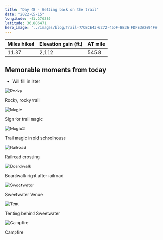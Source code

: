 ```yaml
---
title: "Day 48 - Getting back on the trail"
date: "2022-05-15"
longitude: -81.370285
latitude: 36.886471
hero_image: "../images/blog/Trail-77CBCE43-6272-45DF-BB36-FDFE3A2694FA-20220519182141.png"
---
```


| Miles hiked | Elevation gain (ft.) | AT mile |
| ----------- | -------------- | -------- |
| 11.37 | 2,112 | 545.8 |

## Memorable moments from today
- Will fill in later

![Rocky](../images/blog/Rocky-77CBCE43-6272-45DF-BB36-FDFE3A2694FA-20220519182458.png)

<figcaption>Rocky, rocky trail</figcaption>

![Magic](../images/blog/Magic-77CBCE43-6272-45DF-BB36-FDFE3A2694FA-20220519182508.png)

<figcaption>Sign for trail magic</figcaption>

![Magic2](../images/blog/Magic2-77CBCE43-6272-45DF-BB36-FDFE3A2694FA-20220519182519.png)

<figcaption>Trail magic in old schoolhouse</figcaption>

![Railroad](../images/blog/Railroad-77CBCE43-6272-45DF-BB36-FDFE3A2694FA-20220519182528.png)

<figcaption>Railroad crossing</figcaption>

![Boardwalk](../images/blog/Boardwalk-77CBCE43-6272-45DF-BB36-FDFE3A2694FA-20220519182539.png)

<figcaption>Boardwalk right after railroad</figcaption>

![Sweetwater](../images/blog/Sweetwater-77CBCE43-6272-45DF-BB36-FDFE3A2694FA-20220519182550.png)

<figcaption>Sweetwater Venue</figcaption>

![Tent](../images/blog/Tent-77CBCE43-6272-45DF-BB36-FDFE3A2694FA-20220519182601.png)

<figcaption>Tenting behind Sweetwater</figcaption>

![Campfire](../images/blog/Campfire-77CBCE43-6272-45DF-BB36-FDFE3A2694FA-20220519182611.png)

<figcaption>Campfire</figcaption>